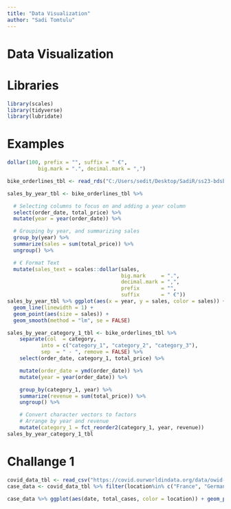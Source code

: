 ```yaml
---
title: "Data Visualization"
author: "Sadi Tomtulu"
---
```


# Data Visualization

# Libraries

```r
library(scales)
library(tidyverse)
library(lubridate)
```

# Examples

```r

dollar(100, prefix = "", suffix = " €",
          big.mark = ".", decimal.mark = ",")

bike_orderlines_tbl <- read_rds("C:/Users/sedit/Desktop/SadiR/ss23-bdsb-Sadtom98/content/01_journal/01_tidyverse_files/Bikes/01_bike_sales/02_wrangled_data/bike_orderlines.rds")

sales_by_year_tbl <- bike_orderlines_tbl %>%

  # Selecting columns to focus on and adding a year column
  select(order_date, total_price) %>%
  mutate(year = year(order_date)) %>%

  # Grouping by year, and summarizing sales
  group_by(year) %>%
  summarize(sales = sum(total_price)) %>%
  ungroup() %>%

  # € Format Text
  mutate(sales_text = scales::dollar(sales, 
                                     big.mark     = ".", 
                                     decimal.mark = ",", 
                                     prefix       = "", 
                                     suffix       = " €"))
sales_by_year_tbl %>% ggplot(aes(x = year, y = sales, color = sales)) +
  geom_line(linewidth = 1) +
  geom_point(aes(size = sales)) +
  geom_smooth(method = "lm", se = FALSE)

sales_by_year_category_1_tbl <- bike_orderlines_tbl %>%
    separate(col  = category,
           into = c("category_1", "category_2", "category_3"),
           sep  = " - ", remove = FALSE) %>%
    select(order_date, category_1, total_price) %>%

    mutate(order_date = ymd(order_date)) %>%
    mutate(year = year(order_date)) %>%

    group_by(category_1, year) %>%
    summarize(revenue = sum(total_price)) %>%
    ungroup() %>%

    # Convert character vectors to factors
    # Arrange by year and revenue
    mutate(category_1 = fct_reorder2(category_1, year, revenue))
sales_by_year_category_1_tbl
```

# Challange 1

```r
covid_data_tbl <- read_csv("https://covid.ourworldindata.org/data/owid-covid-data.csv")
case_data <- covid_data_tbl %>% filter(location%in% c("France", "Germany", "Spain", "United Kingdom", "United States"))

case_data %>% ggplot(aes(date, total_cases, color = location)) + geom_point(size = 1)

```

